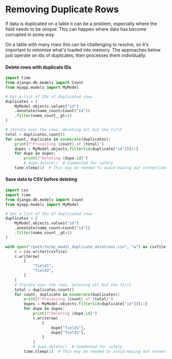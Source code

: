 Removing Duplicate Rows
=======================

If data is duplicated on a table it can be a problem,
especially where the field needs to be unique.
This can happen where data has become corrupted in some way.

On a table with many rows this can be challenging to resolve,
so it's important to minimise what's loaded into memory.
The approaches below just operate on ids of duplicates, then processes them individually.

#### Delete rows with duplicate IDs

```python showLineNumbers copy
import time
from django.db.models import Count
from myapp.models import MyModel

# Get a list of IDs of duplicated rows
duplicates = (
    MyModel.objects.values("id")
    .annotate(name_count=Count("id"))
    .filter(name_count__gt=1)
)

# Iterate over the rows, deleting all but the first
total = duplicates.count()
for count, duplicate in enumerate(duplicates):
    print(f"Processing {count} of {total}")
    dupes = MyModel.objects.filter(id=duplicate["id"])[1:]
    for dupe in dupes:
        print(f"Deleting {dupe.id}")
        # dupe.delete()  # Commented for safety
    time.sleep(1)  # This may be needed to avoid maxing out connections to the database
```

#### Save data to CSV before deleting
```python showLineNumbers copy
import csv
import time
from django.db.models import Count
from myapp.models import MyModel

# Get a list of IDs of duplicated rows
duplicates = (
    MyModel.objects.values("id")
    .annotate(name_count=Count("id"))
    .filter(name_count__gt=1)
)

with open("/path/to/my_model_duplicate_deletions.csv", "w") as csvfile:
    c = csv.writer(csvfile)
    c.writerow(
        [
            "field1",
            "field2",
        ]
    )
    # Iterate over the rows, deleting all but the first
    total = duplicates.count()
    for count, duplicate in enumerate(duplicates):
        print(f"Processing {count} of {total}")
        dupes = MyModel.objects.filter(id=duplicate["id"])[1:]
        for dupe in dupes:
            print(f"Deleting {dupe.id}")
            c.writerow(
                [
                    dupe["field1"],
                    dupe["field2"],
                ]
            )
            # dupe.delete()  # Commented for safety
        time.sleep(1)  # This may be needed to avoid maxing out connections to the database
```
